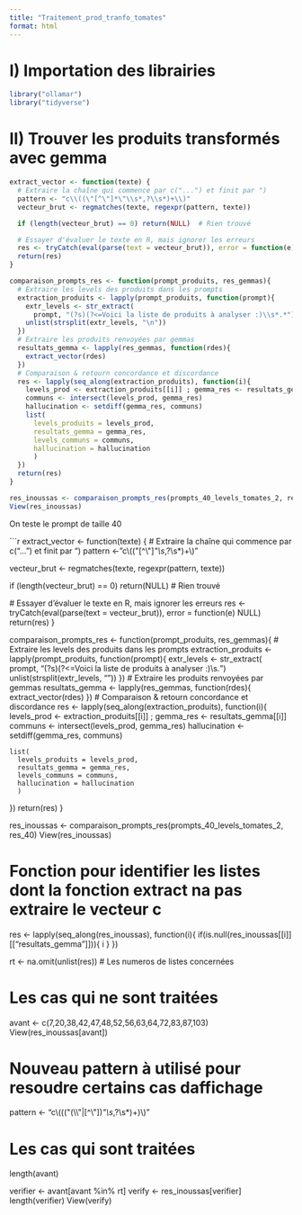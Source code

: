 ```yaml
---
title: "Traitement_prod_tranfo_tomates"
format: html
---
```


# I) Importation des librairies

```r
library("ollamar")
library("tidyverse")
```

# II) Trouver les produits transformés avec gemma

```r
extract_vector <- function(texte) {
  # Extraire la chaîne qui commence par c("...") et finit par ")
  pattern <- "c\\((\"[^\"]*\"\\s*,?\\s*)+\\)"
  vecteur_brut <- regmatches(texte, regexpr(pattern, texte))

  if (length(vecteur_brut) == 0) return(NULL)  # Rien trouvé

  # Essayer d'évaluer le texte en R, mais ignorer les erreurs
  res <- tryCatch(eval(parse(text = vecteur_brut)), error = function(e) NULL)
  return(res)
}

comparaison_prompts_res <- function(prompt_produits, res_gemmas){
  # Extraire les levels des produits dans les prompts
  extraction_produits <- lapply(prompt_produits, function(prompt){
    extr_levels <- str_extract(
      prompt, "(?s)(?<=Voici la liste de produits à analyser :)\\s*.*")
    unlist(strsplit(extr_levels, "\n"))
  })
  # Extraire les produits renvoyées par gemmas
  resultats_gemma <- lapply(res_gemmas, function(rdes){
    extract_vector(rdes)
  })
  # Comparaison & retourn concordance et discordance
  res <- lapply(seq_along(extraction_produits), function(i){
    levels_prod <- extraction_produits[[i]] ; gemma_res <- resultats_gemma[[i]]
    communs <- intersect(levels_prod, gemma_res)
    hallucination <- setdiff(gemma_res, communs)
    list(
      levels_produits = levels_prod, 
      resultats_gemma = gemma_res,
      levels_communs = communs, 
      hallucination = hallucination
      )
  })
  return(res)
}

res_inoussas <- comparaison_prompts_res(prompts_40_levels_tomates_2, res_40)
View(res_inoussas)
```

On teste le prompt de taille 40

```r

extract_vector <- function(texte) {
  # Extraire la chaîne qui commence par c("...") et finit par ")
  pattern <- "c\\((\"[^\"]*\"\\s*,?\\s*)+\\)"
  
  vecteur_brut <- regmatches(texte, regexpr(pattern, texte))

  if (length(vecteur_brut) == 0) return(NULL)  # Rien trouvé

  # Essayer d'évaluer le texte en R, mais ignorer les erreurs
  res <- tryCatch(eval(parse(text = vecteur_brut)), error = function(e) NULL)
  return(res)
}

comparaison_prompts_res <- function(prompt_produits, res_gemmas){
  # Extraire les levels des produits dans les prompts
  extraction_produits <- lapply(prompt_produits, function(prompt){
    extr_levels <- str_extract(
      prompt, "(?s)(?<=Voici la liste de produits à analyser :)\\s*.*")
    unlist(strsplit(extr_levels, "\n"))
  })
  # Extraire les produits renvoyées par gemmas
  resultats_gemma <- lapply(res_gemmas, function(rdes){
    extract_vector(rdes)
  })
  # Comparaison & retourn concordance et discordance
  res <- lapply(seq_along(extraction_produits), function(i){
    levels_prod <- extraction_produits[[i]] ; gemma_res <- resultats_gemma[[i]]
    communs <- intersect(levels_prod, gemma_res)
    hallucination <- setdiff(gemma_res, communs)
    
    list(
      levels_produits = levels_prod, 
      resultats_gemma = gemma_res,
      levels_communs = communs, 
      hallucination = hallucination
      )
  })
  return(res)
}

res_inoussas <- comparaison_prompts_res(prompts_40_levels_tomates_2, res_40)
View(res_inoussas)


# Fonction pour identifier les listes dont la fonction extract na pas extraire le vecteur c
res <- lapply(seq_along(res_inoussas), function(i){
  if(is.null(res_inoussas[[i]][["resultats_gemma"]])){
   i
  }
})

rt <- na.omit(unlist(res)) # Les numeros de listes concernées

# Les cas qui ne sont traitées
avant <- c(7,20,38,42,47,48,52,56,63,64,72,83,87,103)
View(res_inoussas[avant])

# Nouveau pattern à utilisé pour resoudre certains cas daffichage
pattern <- "c\\(((\"(\\\\\"|[^\"])*\"\\s*,?\\s*)+)\\)"

# Les cas qui sont traitées


length(avant)


verifier <- avant[avant %in% rt]
verify <- res_inoussas[verifier]
length(verifier)
View(verify)



